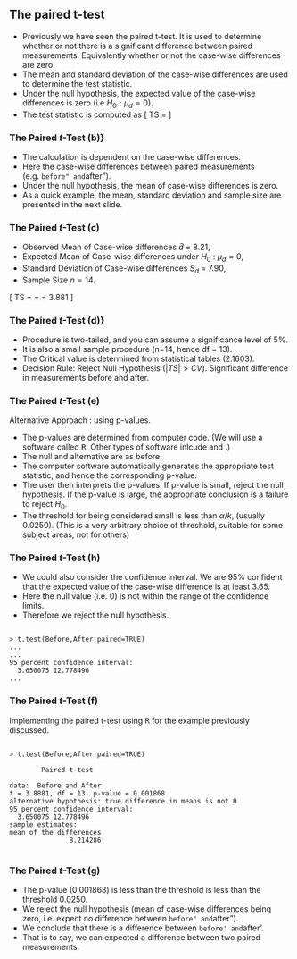 
## The paired t-test 


*  Previously we have seen the paired t-test. It is used to determine whether or
not there is a significant difference between paired measurements. Equivalently whether or not
the case-wise differences are zero.
*  The mean and standard deviation of the case-wise differences are used to determine the test statistic.
*  Under the null hypothesis, the expected value of the case-wise differences is zero (i.e $H_0 : \mu_d = 0$).
*  The test statistic is computed as
\[ TS = \frac{\bar{d} - \mu_d}{\frac{s_d}{\sqrt{n}}} \]

### The Paired $t$-Test (b)}

*  The calculation is dependent on the case-wise differences.
*  Here the case-wise differences between paired measurements (e.g. ``before" and ``after").
*  Under the null hypothesis, the mean of case-wise differences is zero.
*  As a quick example, the mean, standard deviation and sample size are presented in the next slide.


### The Paired $t$-Test (c)

*  Observed Mean of Case-wise differences $\bar{d}$ = 8.21,
*  Expected Mean of Case-wise differences under $H_0$ : $\mu_d = 0$,
*  Standard Deviation of Case-wise differences $S_d$ = 7.90,
*  Sample Size $n=14$.


\[ TS = \frac{\bar{d} - \mu_d}{\frac{s_d}{\sqrt{n}}} = \frac{8.21 - 0}{\frac{7.90}{\sqrt{14}}} = 3.881 \]

### The Paired $t$-Test (d)}

*  Procedure is two-tailed, and you can assume a significance level of 5\%.
*  It is also a small sample procedure (n=14, hence df = 13).
*  The Critical value is determined from statistical tables (2.1603).
*  Decision Rule: Reject Null Hypothesis ($|TS|>CV$). Significant difference in measurements before and after.

<p>

### The Paired $t$-Test (e)
Alternative Approach : using p-values.

*  The p-values are determined from computer code. (We will use a software called <tt>R</tt>. Other types of software inlcude \texttt{SAS} and \texttt{SPSS}.)
*  The null and alternative are as before.
*  The computer software automatically generates the appropriate test statistic, and hence the corresponding p-value.
*  The user then interprets the p-values. If p-value is small, reject the null hypothesis. If the p-value is large, the appropriate conclusion is a failure to reject $H_0$.
*  The threshold for being considered small is less than $\alpha/k$, (usually 0.0250). (This is a very arbitrary choice of threshold, suitable for some subject areas, not for others)

### The Paired $t$-Test (h)

*  We could also consider the confidence interval. We are $95\%$ confident that the expected value of the case-wise difference is at least 3.65.
*  Here the null value (i.e. 0) is not within the range of the confidence limits.
*  Therefore we reject the null hypothesis.

<pre><code>
> t.test(Before,After,paired=TRUE)
...
...
95 percent confidence interval:
  3.650075 12.778496
...
</code></pre>

### The Paired $t$-Test (f)
Implementing the paired t-test using <tt>R</tt> for the example previously discussed.
<pre><code>
> t.test(Before,After,paired=TRUE)

        Paired t-test

data:  Before and After
t = 3.8881, df = 13, p-value = 0.001868
alternative hypothesis: true difference in means is not 0
95 percent confidence interval:
  3.650075 12.778496
sample estimates:
mean of the differences
               8.214286

</code></pre>

<p>

### The Paired $t$-Test (g)

*  The p-value ($0.001868$) is less than the threshold is less than the threshold $0.0250$.
*  We reject the null hypothesis (mean of case-wise differences being zero, i.e. expect no difference between ``before" and ``after").
*  We conclude that there is a difference between `before' and `after'.
*  That is to say, we can expected a difference between two paired measurements.


